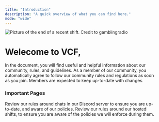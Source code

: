 ```yaml
---
title: "Introduction"
description: "A quick overview of what you can find here."
mode: "wide"
---
```


<img
  src="/images/image_2025-09-22_155546563.png"
  alt="Picture of the end of a recent shift. Credit to gamblingradio"
  className="mx-auto"
/>

# Welecome to VCF,

In the document, you will find useful and helpful information about our community, rules, and guidelines. As a member of our community, you automatically agree to follow our community rules and regulations as soon as you join. Members are expected to keep up-to-date with changes.

### Important Pages

<Columns cols={2}>
  <Card title="Discord Rules" icon="discord" href="/community-rules/chat-rules">
    Review our rules around chats in our Discord server to ensure you are up-to-date, and aware of our policies.
  </Card>
  <Card title="Shift Rules" icon="clock" href="/community-rules/shift-rules">
    Review our rules around our hosted shifts, to ensure you are aware of the policies we will enforce during them.
  </Card>
</Columns>